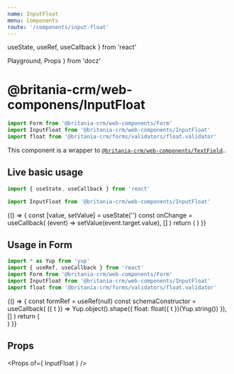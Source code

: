 ```yaml
---
name: InputFloat
menu: Components
route: '/components/input-float'
---
```


  useState,
  useRef,
  useCallback
} from 'react'

  Playground,
  Props
} from 'docz'


# @britania-crm/web-componens/InputFloat
```js
import Form from '@britania-crm/web-components/Form'
import InputFloat from '@britania-crm/web-components/InputFloat'
import float from '@britania-crm/forms/validators/float.validator'
```

This component is a wrapper to [`@britania-crm/web-components/TextField`](/web-components/text-field)..

## Live basic usage
```js
import { useState, useCallback } from 'react'

import InputFloat from '@britania-crm/web-components/InputFloat'
```
<Playground>
  {() => {
    const [value, setValue] = useState('')
    const onChange = useCallback(
      (event) => setValue(event.target.value),
      []
    )
    return (
      <InputFloat
        detached // important to use it outside form
        value={ value }
        onChange={ onChange }
        label="Float"
        name="float"
        maxLength={ 18 }
      />
    )
  }}
</Playground>

## Usage in Form
```js
import * as Yup from 'yup'
import { useRef, useCallback } from 'react'
import Form from '@britania-crm/web-components/Form'
import InputFloat from '@britania-crm/web-components/InputFloat'
import float from '@britania-crm/forms/validators/float.validator'
```
<Playground>
  {() => {
    const formRef = useRef(null)
    const schemaConstructor = useCallback(
      ({ t }) => Yup.object().shape({ float: float({ t })(Yup.string()) }),
      []
    )
    return (
      <Form ref={ formRef } schemaConstructor={ schemaConstructor }>
        <InputFloat label="Float" name="float" maxLength={ 18 } />
      </Form>
    )
  }}
</Playground>

## Props
<Props of={ InputFloat } />
